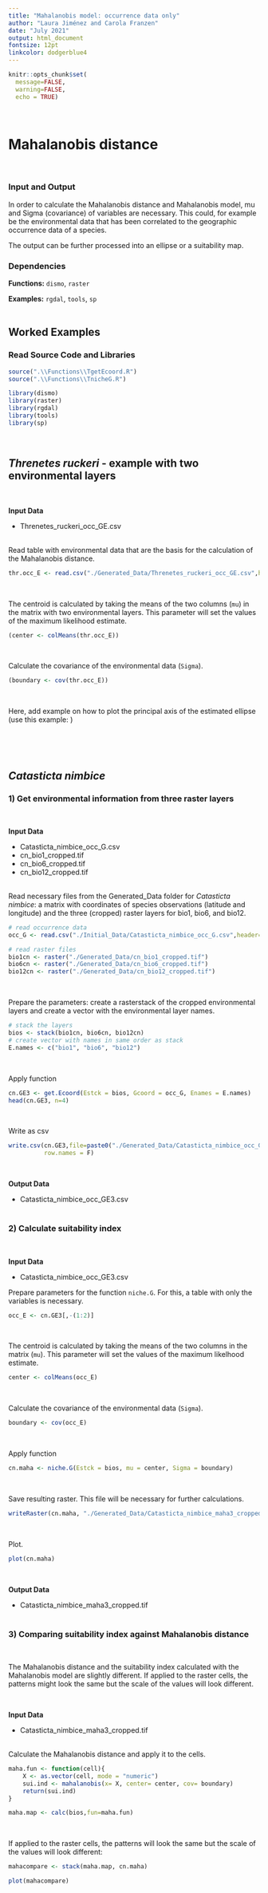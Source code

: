 ```yaml
---
title: "Mahalanobis model: occurrence data only"
author: "Laura Jiménez and Carola Franzen"
date: "July 2021"
output: html_document
fontsize: 12pt
linkcolor: dodgerblue4
---
```


```r
knitr::opts_chunk$set(
  message=FALSE,
  warning=FALSE,
  echo = TRUE)

```
\

# Mahalanobis distance

<!-- description -->
\


### Input and Output

In order to calculate the Mahalanobis distance and Mahalanobis model, mu and Sigma (covariance) of variables are necessary. This could, for example be the environmental data that has been correlated to the geographic occurrence data of a species.

The output can be further processed into an ellipse or a suitability map.
\

### Dependencies
**Functions:** `dismo`, `raster`

**Examples:** `rgdal`, `tools`, `sp`
\
\

## Worked Examples

### Read Source Code and Libraries 

```r
source(".\\Functions\\TgetEcoord.R")
source(".\\Functions\\TnicheG.R")
```

```r
library(dismo)
library(raster)
library(rgdal)
library(tools)
library(sp)
```
\


## *Threnetes ruckeri* - example with two environmental layers
\

**Input Data**

- Threnetes_ruckeri_occ_GE.csv
\
\

Read table with environmental data that are the basis for the calculation of the Mahalanobis distance.
```r
thr.occ_E <- read.csv("./Generated_Data/Threnetes_ruckeri_occ_GE.csv",header=T)[,-(1:2)]
```
\

The centroid is calculated by taking the means of the two columns (`mu`) in the matrix with two environmental layers. This parameter will set the values of the maximum likelihood estimate.
```r
(center <- colMeans(thr.occ_E))
```
\

Calculate the covariance of the environmental data (`Sigma`).
```r
(boundary <- cov(thr.occ_E))
```
\

Here, add example on how to plot the principal axis of the estimated ellipse (use this example: \url{https://multivariate-ecology.netlify.app/lab-5-transformations-eigenvectors-and-eigenvalues.html})

\

\

## *Catasticta nimbice*

### 1) Get environmental information from three raster layers
\

**Input Data**

- Catasticta_nimbice_occ_G.csv
- cn_bio1_cropped.tif
- cn_bio6_cropped.tif
- cn_bio12_cropped.tif
\
\

Read necessary files from the Generated_Data folder for *Catasticta nimbice*: a matrix with coordinates of species observations (latitude and longitude) and the three (cropped) raster layers for bio1, bio6, and bio12.  
```r
# read occurrence data
occ_G <- read.csv("./Initial_Data/Catasticta_nimbice_occ_G.csv",header=T)[,-1]

# read raster files
bio1cn <- raster("./Generated_Data/cn_bio1_cropped.tif")
bio6cn <- raster("./Generated_Data/cn_bio6_cropped.tif")
bio12cn <- raster("./Generated_Data/cn_bio12_cropped.tif")


```
\

Prepare the parameters: create a rasterstack of the cropped environmental layers and create a vector with the environmental layer names.
```r
# stack the layers
bios <- stack(bio1cn, bio6cn, bio12cn)
# create vector with names in same order as stack
E.names <- c("bio1", "bio6", "bio12")

```
\

Apply function
```r
cn.GE3 <- get.Ecoord(Estck = bios, Gcoord = occ_G, Enames = E.names)
head(cn.GE3, n=4)
```
\

Write as csv
```r
write.csv(cn.GE3,file=paste0("./Generated_Data/Catasticta_nimbice_occ_GE3.csv"),
          row.names = F)
```
\

**Output Data**

- Catasticta_nimbice_occ_GE3.csv
\
\


### 2) Calculate suitability index
\

**Input Data**

- Catasticta_nimbice_occ_GE3.csv
\

Prepare parameters for the function `niche.G`. For this, a table with only the variables is necessary.
```r
occ_E <- cn.GE3[,-(1:2)]
```
\

The centroid is calculated by taking the means of the two columns in the matrix (`mu`). This parameter will set the values of the maximum likelhood estimate.
```r
center <- colMeans(occ_E)
```
\

Calculate the covariance of the environmental data (`Sigma`).
```r
boundary <- cov(occ_E)
```
\

Apply function
```r
cn.maha <- niche.G(Estck = bios, mu = center, Sigma = boundary)
```
\

Save resulting raster. This file will be necessary for further calculations.
```r
writeRaster(cn.maha, "./Generated_Data/Catasticta_nimbice_maha3_cropped.tif", overwrite= T) 
```
\

Plot.
```r
plot(cn.maha)
```
\

**Output Data**

- Catasticta_nimbice_maha3_cropped.tif
\
\

### 3) Comparing suitability index against Mahalanobis distance
\

The Mahalanobis distance and the suitability index calculated with the Mahalanobis model are slightly different. If applied to the raster cells, the patterns might look the same but the scale of the values will look different. 

\

**Input Data**

- Catasticta_nimbice_maha3_cropped.tif
\
\

Calculate the Mahalanobis distance and apply it to the cells.
```r
maha.fun <- function(cell){
    X <- as.vector(cell, mode = "numeric")
    sui.ind <- mahalanobis(x= X, center= center, cov= boundary)
    return(sui.ind)
}

maha.map <- calc(bios,fun=maha.fun)
```
\

If applied to the raster cells, the patterns will look the same but the scale of the values will look different:
```r
mahacompare <- stack(maha.map, cn.maha)

plot(mahacompare)
```


